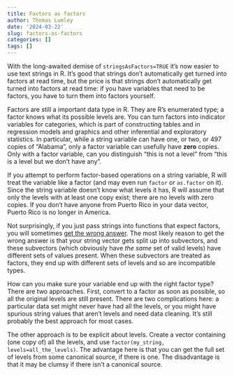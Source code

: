 ```yaml
---
title: Factors as factors
author: Thomas Lumley
date: '2024-03-22'
slug: factors-as-factors
categories: []
tags: []
---
```


With the long-awaited demise of `stringsAsFactors=TRUE` it's now easier to use text strings in R. It's good that strings don't automatically get turned into factors at read time, but the price is that strings don't automatically get turned into factors at read time: if you have variables that need to be factors, you have to turn them into factors yourself.

Factors are still a important data type in R. They are R's enumerated type; a factor knows what its possible levels are. You can turn factors into indicator variables for categories, which is part of constructing tables and in regression models and graphics and other inferential and exploratory statistics.  In particular, while a string variable can have one, or two, or 497 copies of "Alabama", only a factor variable can usefully have **zero** copies. Only with a factor variable, can you distinguish "this is not a level" from "this is a level but we don't have any". 

If you attempt to perform factor-based operations on a string variable, R will treat the variable like a factor (and may even run `factor` or `as.factor` on it). Since the string variable doesn't know what levels it has, R will assume that only the levels with at least one copy exist; there are no levels with zero copies.  If you don't have anyone from Puerto Rico in your data vector, Puerto Rico is no longer in America.

Not surprisingly, if you just pass strings into functions that expect factors, you will sometimes [get the wrong answer](https://notstatschat.rbind.io/2022/03/31/stringsasfactors-do-you-feel-lucky/). The most likely reason to get the wrong answer is that your string vector gets split up into subvectors, and these subvectors (which obviously have *the same* set of valid levels) have different sets of values present. When these subvectors are treated as factors, they end up with different sets of levels and so are incompatible types. 

How can you make sure your variable end up with the right factor type?  There are two approaches. First, convert to a factor as soon as possible, so all the original levels are still present. There are two complications here: a particular data set might never have had all the levels, or you might have spurious string values that aren't levels and need data cleaning.  It's still probably the best approach for most cases.

The other approach is to be explicit about levels. Create a vector containing (one copy of) all the levels, and use `factor(my_string, levels=all_the_levels)`.  The advantage here is that you can get the full set of levels from some canonical source, if there is one. The disadvantage is that it may be clumsy if there isn't a canonical source. 